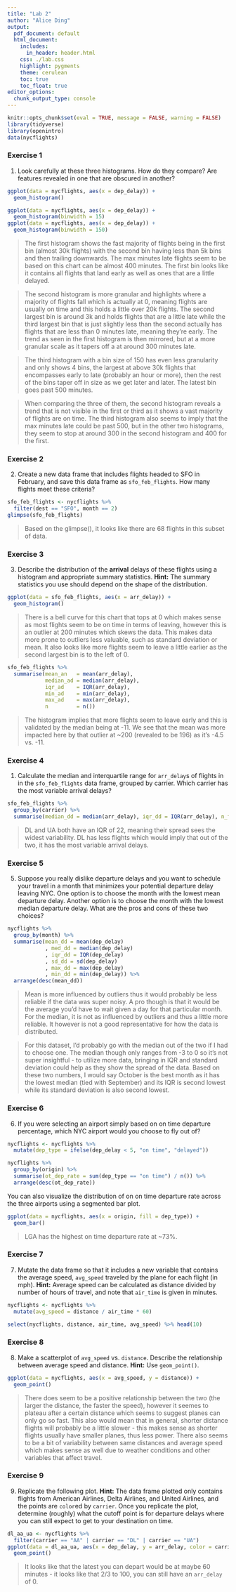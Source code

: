 ```yaml
---
title: "Lab 2"
author: "Alice Ding"
output:
  pdf_document: default
  html_document:
    includes:
      in_header: header.html
    css: ./lab.css
    highlight: pygments
    theme: cerulean
    toc: true
    toc_float: true
editor_options: 
  chunk_output_type: console
---
```


```r
knitr::opts_chunk$set(eval = TRUE, message = FALSE, warning = FALSE)
library(tidyverse)
library(openintro)
data(nycflights)
```

### Exercise 1

1.  Look carefully at these three histograms. How do they compare? Are features revealed in one that are obscured in another?

```r
ggplot(data = nycflights, aes(x = dep_delay)) +
  geom_histogram()
```

```r
ggplot(data = nycflights, aes(x = dep_delay)) +
  geom_histogram(binwidth = 15)
ggplot(data = nycflights, aes(x = dep_delay)) +
  geom_histogram(binwidth = 150)
```

> The first histogram shows the fast majority of flights being in the first bin (almost 30k flights) with the second bin having less than 5k bins and then trailing downwards. The max minutes late flights seem to be based on this chart can be almost 400 minutes. The first bin looks like it contains all flights that land early as well as ones that are a little delayed.

> The second histogram is more granular and highlights where a majority of flights fall which is actually at 0, meaning flights are usually on time and this holds a little over 20k flights. The second largest bin is around 3k and holds flights that are a little late while the third largest bin that is just slightly less than the second actually has flights that are less than 0 minutes late, meaning they're early. The trend as seen in the first histogram is then mirrored, but at a more granular scale as it tapers off a at around 300 minutes late.

> The third histogram with a bin size of 150 has even less granularity and only shows 4 bins, the largest at above 30k flights that encompasses early to late (probably an hour or more), then the rest of the bins taper off in size as we get later and later. The latest bin goes past 500 minutes.

> When comparing the three of them, the second histogram reveals a trend that is not visible in the first or third as it shows a vast majority of flights are on time. The third histogram also seems to imply that the max minutes late could be past 500, but in the other two histograms, they seem to stop at around 300 in the second histogram and 400 for the first. 

### Exercise 2

2.  Create a new data frame that includes flights headed to SFO in February, 
    and save this data frame as `sfo_feb_flights`. How many flights 
    meet these criteria? 
    
```r
sfo_feb_flights <- nycflights %>%
  filter(dest == "SFO", month == 2)
glimpse(sfo_feb_flights)
```

> Based on the glimpse(), it looks like there are 68 flights in this subset of data.

### Exercise 3

3.  Describe the distribution of the **arrival** delays of these flights using a 
    histogram and appropriate summary statistics. **Hint:** The summary 
    statistics you use should depend on the shape of the distribution.
    
```r
ggplot(data = sfo_feb_flights, aes(x = arr_delay)) +
  geom_histogram()
```

> There is a bell curve for this chart that tops at 0 which makes sense as most flights seem to be on time in terms of leaving, however this is an outlier at 200 minutes which skews the data. This makes data more prone to outliers less valuable, such as standard deviation or mean. It also looks like more flights seem to leave a little earlier as the second largest bin is to the left of 0.

```r
sfo_feb_flights %>%
  summarise(mean_an   = mean(arr_delay),
            median_ad = median(arr_delay),
            iqr_ad    = IQR(arr_delay),
            min_ad    = min(arr_delay),
            max_ad    = max(arr_delay),
            n         = n())
```

> The histogram implies that more flights seem to leave early and this is validated by the median being at -11. We see that the mean was more impacted here by that outlier at ~200 (revealed to be 196) as it's -4.5 vs. -11.

### Exercise 4

1.  Calculate the median and interquartile range for `arr_delay`s of flights in
    in the `sfo_feb_flights` data frame, grouped by carrier. Which carrier
    has the most variable arrival delays?
    
```r
sfo_feb_flights %>%
  group_by(carrier) %>%
  summarise(median_dd = median(arr_delay), iqr_dd = IQR(arr_delay), n_flights = n())
```

> DL and UA both have an IQR of 22, meaning their spread sees the widest variability. DL has less flights which would imply that out of the two, it has the most variable arrival delays.

### Exercise 5

5.  Suppose you really dislike departure delays and you want to schedule 
    your travel in a month that minimizes your potential departure delay leaving 
    NYC. One option is to choose the month with the lowest mean departure delay.
    Another option is to choose the month with the lowest median departure delay. 
    What are the pros and cons of these two choices?

```r
nycflights %>%
  group_by(month) %>%
  summarise(mean_dd = mean(dep_delay)
            , med_dd = median(dep_delay)
            , iqr_dd = IQR(dep_delay)
            , sd_dd = sd(dep_delay)
            , max_dd = max(dep_delay)
            , min_dd = min(dep_delay)) %>%
  arrange(desc(mean_dd))
```

    
> Mean is more influenced by outliers thus it would probably be less reliable if the data was super noisy. A pro though is that it would be the average you'd have to wait given a day for that particular month. For the median, it is not as influenced by outliers and thus a little more reliable. It however is not a good representative for how the data is distributed.

> For this dataset, I'd probably go with the median out of the two if I had to choose one. The median though only ranges from -3 to 0 so it's not super insightful - to utilize more data, bringing in IQR and standard deviation could help as they show the spread of the data. Based on these two numbers, I would say October is the best month as it has the lowest median (tied with September) and its IQR is second lowest while its standard deviation is also second lowest. 

### Exercise 6

6.  If you were selecting an airport simply based on on time departure percentage, which NYC airport would you choose to fly out of?

```r
nycflights <- nycflights %>%
  mutate(dep_type = ifelse(dep_delay < 5, "on time", "delayed"))

nycflights %>%
  group_by(origin) %>%
  summarise(ot_dep_rate = sum(dep_type == "on time") / n()) %>%
  arrange(desc(ot_dep_rate))
```

You can also visualize the distribution of on on time departure rate across the three airports using a segmented bar plot.

```r
ggplot(data = nycflights, aes(x = origin, fill = dep_type)) +
  geom_bar()
```

> LGA has the highest on time departure rate at ~73%.

### Exercise 7

7.  Mutate the data frame so that it includes a new variable that contains the 
    average speed, `avg_speed` traveled by the plane for each flight (in mph).
    **Hint:** Average speed can be calculated as distance divided by
    number of hours of travel, and note that `air_time` is given in minutes.
    
```r
nycflights <- nycflights %>%
  mutate(avg_speed = distance / air_time * 60)

select(nycflights, distance, air_time, avg_speed) %>% head(10)
```
    
### Exercise 8

8.  Make a scatterplot of `avg_speed` vs. `distance`. Describe the relationship
    between average speed and distance.
    **Hint:** Use `geom_point()`.

```r
ggplot(data = nycflights, aes(x = avg_speed, y = distance)) +
  geom_point()
```

> There does seem to be a positive relationship between the two (the larger the distance, the faster the speed), however it seemes to plateau after a certain distance which seems to suggest planes can only go so fast. This also would mean that in general, shorter distance flights will probably be a little slower - this makes sense as shorter flights usually have smaller planes, thus less power. There also seems to be a bit of variability between same distances and average speed which makes sense as well due to weather conditions and other variables that affect travel.

### Exercise 9

9.  Replicate the following plot. **Hint:** The data frame plotted only
    contains flights from American Airlines, Delta Airlines, and United
    Airlines, and the points are `color`ed by `carrier`. Once you replicate
    the plot, determine (roughly) what the cutoff point is for departure
    delays where you can still expect to get to your destination on time.

```r
dl_aa_ua <- nycflights %>%
  filter(carrier == "AA" | carrier == "DL" | carrier == "UA")
ggplot(data = dl_aa_ua, aes(x = dep_delay, y = arr_delay, color = carrier)) +
  geom_point()
```

> It looks like that the latest you can depart would be at maybe 60 minutes - it looks like that 2/3 to 100, you can still have an `arr_delay` of 0. 